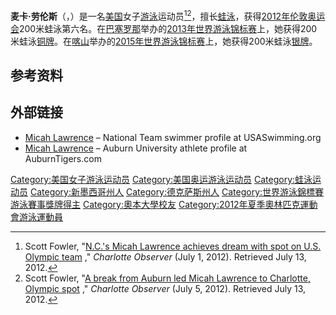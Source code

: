 {{Infobox swimmer
| name           = Micah Lawrence
| image          =Micah Lawrence (6404089945).jpg
| image_size     = <!-- Only for images narrower than 220 pixels -->
| alt            =
| caption        = 
| fullname       = Micah Lawrence
| nicknames      =
| national_team  = {{USA}}
| strokes        = [[蛙泳|蛙泳]]
| club           = SwimMAC Carolina
| collegeteam    = [[奥本大学|奥本大学]]
| birth_date     = {{Birth date and age|1990|7|20|mf=y}}
| birth_place    = [[新墨西哥州|新墨西哥州]][[拉斯克鲁塞斯_(新墨西哥州)|拉斯克鲁塞斯]]
| death_date     =
| death_place    =
| height         = {{convert|6|ft|0|in|m|abbr=on}}
| weight         = {{convert|146|lb|kg|abbr=on}} <!-- per london2012.com -->
| medaltemplates =
{{MedalSport | 女子游泳}}
{{MedalCountry | 美国}}
{{MedalCompetition | [[世界游泳锦标赛|世界游泳锦标赛]]}}
{{MedalSilver|[[2015年世界游泳锦标赛|2015 喀山]]|[[Swimming_at_the_2015_World_Aquatics_Championships_–_Women's_200_metre_breaststroke|200米蛙泳]]}}
{{MedalBronze | [[2013年世界游泳锦标赛|2013 巴塞罗那]] | [[Swimming_at_the_2013_World_Aquatics_Championships_–_Women's_200_metre_breaststroke|200米蛙泳]]}}
}}
'''麦卡·劳伦斯'''（{{lang|en|Micah Lawrence}}，{{bd|1990年|7月20日||}}）是一名[[美国|美国]]女子[[游泳|游泳]]运动员<ref>Scott Fowler, "[http://www.charlotteobserver.com/2012/06/30/3354780/lawrence-achieves-dream-with-spot.html  N.C.'s Micah Lawrence achieves dream with spot on U.S. Olympic team] {{Webarchive|url=https://archive.is/20130119015342/http://www.charlotteobserver.com/2012/06/30/3354780/lawrence-achieves-dream-with-spot.html |date=2013-01-19 }}," ''Charlotte Observer'' (July 1, 2012).  Retrieved July 13, 2012.</ref><ref>Scott Fowler, "[http://www.charlotteobserver.com/2012/07/05/3365042/dream-renewed.html  A break from Auburn led Micah Lawrence to Charlotte, Olympic spot] {{Webarchive|url=https://archive.is/20130119070137/http://www.charlotteobserver.com/2012/07/05/3365042/dream-renewed.html |date=2013-01-19 }}," ''Charlotte Observer'' (July 5, 2012).  Retrieved July 13, 2012.</ref>，擅长[[蛙泳|蛙泳]]，获得[[2012年伦敦奥运会|2012年伦敦奥运会]]200米蛙泳第六名。在[[巴塞罗那|巴塞罗那]]举办的[[2013年世界游泳锦标赛|2013年世界游泳锦标赛]]上，她获得200米蛙泳[[铜牌|铜牌]]。在[[喀山|喀山]]举办的[[2015年世界游泳锦标赛|2015年世界游泳锦标赛]]上，她获得200米蛙泳[[银牌|银牌]]。

==参考资料==
{{Reflist}}

==外部链接==
* [https://web.archive.org/web/20140427005940/http://usaswimming.org/DesktopModules/BioViewManaged.aspx?personid=25eafd5f-ef08-4632-be8a-4d251aa318f3&TabId=1453&Mid=10312 Micah Lawrence] – National Team swimmer profile at USASwimming.org
* [https://web.archive.org/web/20150906192043/http://www.auburntigers.com/sports/c-swim/mtt/lawrence_micah00.html  Micah Lawrence] – Auburn University athlete profile at AuburnTigers.com

{{DEFAULTSORT:Lawrence, Micah}}
[[Category:美国女子游泳运动员|Category:美国女子游泳运动员]]
[[Category:美国奥运游泳运动员|Category:美国奥运游泳运动员]]
[[Category:蛙泳运动员|Category:蛙泳运动员]]
[[Category:新墨西哥州人|Category:新墨西哥州人]]
[[Category:德克萨斯州人|Category:德克萨斯州人]]
[[Category:世界游泳錦標賽游泳賽事獎牌得主|Category:世界游泳錦標賽游泳賽事獎牌得主]]
[[Category:奧本大學校友|Category:奧本大學校友]]
[[Category:2012年夏季奧林匹克運動會游泳運動員|Category:2012年夏季奧林匹克運動會游泳運動員]]
